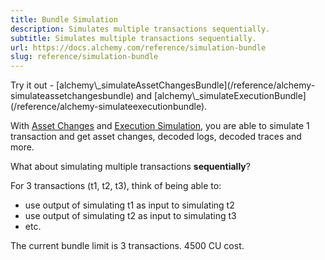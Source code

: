 ```yaml
---
title: Bundle Simulation
description: Simulates multiple transactions sequentially.
subtitle: Simulates multiple transactions sequentially.
url: https://docs.alchemy.com/reference/simulation-bundle
slug: reference/simulation-bundle
---
```


<Info>
  Try it out - [alchemy\_simulateAssetChangesBundle](/reference/alchemy-simulateassetchangesbundle) and [alchemy\_simulateExecutionBundle](/reference/alchemy-simulateexecutionbundle).
</Info>

With [Asset Changes](/reference/alchemy-simulateassetchanges) and [Execution Simulation](/reference/alchemy-simulateexecution), you are able to simulate 1 transaction and get asset changes, decoded logs, decoded traces and more.

What about simulating multiple transactions **sequentially**?

For 3 transactions (t1, t2, t3), think of being able to:

* use output of simulating t1 as input to simulating t2
* use output of simulating t2 as input to simulating t3
* etc.

The current bundle limit is 3 transactions. 4500 CU cost.
